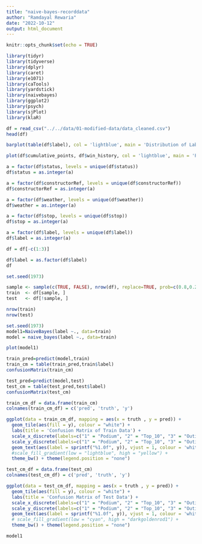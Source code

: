 ```yaml
---
title: "naive-bayes-recorddata"
author: "Ramdayal Rewaria"
date: "2022-10-12"
output: html_document
---
```


```r
knitr::opts_chunk$set(echo = TRUE)
```

```r
library(tidyr)
library(tidyverse)
library(dplyr)
library(caret)
library(e1071)
library(caTools)
library(yardstick)
library(naivebayes)
library(ggplot2)
library(psych)
library(sjPlot)
library(klaR)
```

```r
df = read_csv("../../data/01-modified-data/data_cleaned.csv")
head(df)
```

```r
barplot(table(df$label), col = 'lightblue', main = 'Distribution of Labels', xlab = 'Labels', ylab = 'Count')

```

```r
plot(df$cumulative_points, df$win_history, col = 'lightblue', main = 'Points vs Win History', xlab = 'Cumulative Points', ylab = 'Win History')
```

```r
a = factor(df$status, levels = unique(df$status))
df$status = as.integer(a)
```

```r
a = factor(df$constructorRef, levels = unique(df$constructorRef))
df$constructorRef = as.integer(a)
```

```r
a = factor(df$weather, levels = unique(df$weather))
df$weather = as.integer(a)
```

```r
a = factor(df$stop, levels = unique(df$stop))
df$stop = as.integer(a)
```

```r
a = factor(df$label, levels = unique(df$label))
df$label = as.integer(a)
```

```r
df = df[-c(1:3)]
```

```r
df$label = as.factor(df$label)
df
```

```r
set.seed(1973)

sample <- sample(c(TRUE, FALSE), nrow(df), replace=TRUE, prob=c(0.8,0.2))
train  <- df[sample, ]
test   <- df[!sample, ]
```


```r
nrow(train)
nrow(test)
```

```r
set.seed(1973)
model1=NaiveBayes(label ~., data=train)
model = naive_bayes(label ~., data=train)
```

```r
plot(model1)
```

```r
train_pred=predict(model,train)
train_cm = table(train_pred,train$label)
confusionMatrix(train_cm)
```

```r
test_pred=predict(model,test)
test_cm = table(test_pred,test$label)
confusionMatrix(test_cm)
```

```r
train_cm_df = data.frame(train_cm)
colnames(train_cm_df) = c('pred', 'truth', 'y')

ggplot(data = train_cm_df, mapping = aes(x = truth , y = pred)) +
  geom_tile(aes(fill = y), colour = "white") +
  labs(title = 'Confusion Matrix of Train Data') +
  scale_x_discrete(labels=c("1" = "Podium", "2" = "Top_10", "3" = "Outide_Top_10")) +
  scale_y_discrete(labels=c("1" = "Podium", "2" = "Top_10", "3" = "Outide_Top_10")) +
  geom_text(aes(label = sprintf("%1.0f", y)), vjust = 1, colour = 'white') +
  #scale_fill_gradient(low = "lightblue", high = "yellow") +
  theme_bw() + theme(legend.position = "none")
```

```r
test_cm_df = data.frame(test_cm)
colnames(test_cm_df) = c('pred', 'truth', 'y')

ggplot(data = test_cm_df, mapping = aes(x = truth , y = pred)) +
  geom_tile(aes(fill = y), colour = "white") +
  labs(title = 'Confusion Matrix of Test Data') +
  scale_x_discrete(labels=c("1" = "Podium", "2" = "Top_10", "3" = "Outide_Top_10")) +
  scale_y_discrete(labels=c("1" = "Podium", "2" = "Top_10", "3" = "Outide_Top_10")) +
  geom_text(aes(label = sprintf("%1.0f", y)), vjust = 1, colour = 'white') +
  # scale_fill_gradient(low = "cyan", high = "darkgoldenrod1") +
  theme_bw() + theme(legend.position = "none")
```

```r
model1
```
